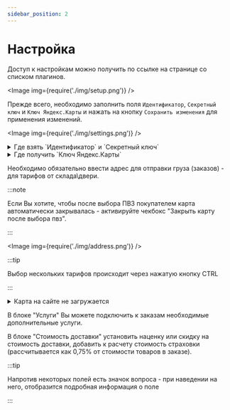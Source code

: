 ```yaml
---
sidebar_position: 2
---
```


# Настройка

Доступ к настройкам можно получить по ссылке на странице со списком плагинов.

<Image img={require('./img/setup.png')} />

Прежде всего, необходимо заполнить поля `Идентификатор`, `Секретный ключ` и `Ключ Яндекс.Карты` и нажать на кнопку
`Сохранить изменения` для применения изменений.

<Image img={require('./img/settings.png')} />

<details>
    <summary>Где взять `Идентификатор` и `Секретный ключ`</summary>

    Необходимо перейти на страницу [Интеграции](https://lk.cdek.ru/integration) в ЛК СДЭК
    <Image img={require('./img/int.png')} />
    И скопировать ключи из соответствующих полей.
    <Image img={require('./img/keys.png')} />

</details>

<details>
    <summary>Где получить `Ключ Яндекс.Карты`</summary>

    Инструкцию можно найти на странице [Яндекс.Карты](./yandex).

</details>

Необходимо обязательно ввести адрес для отправки груза (заказов) - для тарифов от склада\двери.

:::note

Если Вы хотите, чтобы после выбора ПВЗ покупателем карта автоматически закрывалась - активируйте чекбокс "Закрыть карту после выбора пвз".

:::

<Image img={require('./img/address.png')} />

:::tip

Выбор нескольких тарифов происходит через нажатую кнопку CTRL

:::

<details>
    <summary>Карта на сайте не загружается</summary>

    <Image img={require('./img/yandex.png')} />

    Проверьте, что в точности выполнили [инструкцию по настройке ключа](./yandex) и подождали указанное
    время.

    Если проблема сохраняется, пожалуйста, обратитесь в [техподдержку](mailto:integrator@cdek.ru).

</details>

В блоке "Услуги" Вы можете подключить к заказам необходимые дополнительные услуги.

В блоке "Стоимость доставки" установить наценку или скидку на стоимость доставки, добавить к расчету стоимость
страховки (рассчитывается как 0,75% от стоимости товаров в заказе).

:::tip

Напротив некоторых полей есть значок вопроса - при наведении на него, отобразится подробная информация о поле

:::
